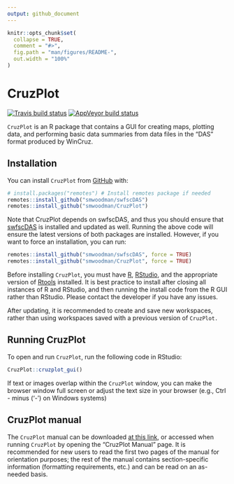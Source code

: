 ```yaml
---
output: github_document
---
```


<!-- README.md is generated from README.Rmd. Please edit that file -->

```r
knitr::opts_chunk$set(
  collapse = TRUE,
  comment = "#>",
  fig.path = "man/figures/README-",
  out.width = "100%"
)
```

# CruzPlot

<!-- badges: start -->
[![Travis build status](https://travis-ci.com/smwoodman/CruzPlot.svg?branch=master)](https://travis-ci.com/smwoodman/CruzPlot)
[![AppVeyor build status](https://ci.appveyor.com/api/projects/status/github/smwoodman/CruzPlot?branch=master&svg=true)](https://ci.appveyor.com/project/smwoodman/CruzPlot)
<!-- badges: end -->

`CruzPlot` is an R package that contains a GUI for creating maps, plotting data, and performing basic data summaries from data files in the "DAS" format produced by WinCruz.

## Installation

You can install `CruzPlot` from [GitHub](https://github.com/) with:

```r
# install.packages("remotes") # Install remotes package if needed
remotes::install_github("smwoodman/swfscDAS")
remotes::install_github("smwoodman/CruzPlot")
```

Note that CruzPlot depends on swfscDAS, and thus you should ensure that [swfscDAS](https://smwoodman.github.io/swfscDAS/) is installed and updated as well. Running the above code will ensure the latest versions of both packages are installed. However, if you want to force an installation, you can run:

```r
remotes::install_github("smwoodman/swfscDAS", force = TRUE)
remotes::install_github("smwoodman/CruzPlot", force = TRUE)
```

Before installing `CruzPlot`, you must have [R](https://www.r-project.org/), [RStudio](https://rstudio.com/products/rstudio/download/#download), and the appropriate version of [Rtools](https://cran.r-project.org/bin/windows/Rtools/) installed. It is best practice to install after closing all instances of R and RStudio, and then running the install code from the R GUI rather than RStudio. Please contact the developer if you have any issues.

After updating, it is recommended to create and save new workspaces, rather than using workspaces saved with a previous version of `CruzPlot.`

## Running CruzPlot

To open and run `CruzPlot`, run the following code in RStudio:

```r
CruzPlot::cruzplot_gui()
```

If text or images overlap within the `CruzPlot` window, you can make the browser window full screen or adjust the text size in your browser (e.g., Ctrl - minus ('-') on Windows systems)

## CruzPlot manual

The `CruzPlot` manual can be downloaded [at this link](https://github.com/smwoodman/CruzPlot/blob/master/inst/shiny/www/CruzPlot_Manual_app.pdf), or accessed when running `CruzPlot` by opening the "CruzPlot Manual" page. It is recommended for new users to read the first two pages of the manual for orientation purposes; the rest of the manual contains section-specific information (formatting requirements, etc.) and can be read on an as-needed basis.
